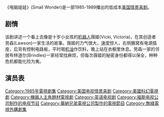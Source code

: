 《电脑娃娃》(Small Wonder)是一部1985-1989播出的低成本[[美国|美国]][[情景喜剧|情景喜剧]]。

==剧情==
该剧讲述一个看上去像是十岁小女孩的[[机器人|机器人]]薇姬(Vicki, Victoria)，在其创造者劳森(Lawson)一家生活的故事。薇姬的力气很大，速度惊人，右侧腋窝有电源插座，后背有控制电路板，平时喝[[机油|机油]]作饮料，晚上站在衣橱里休息。劳森一家的邻居布林道尔(Brindles)一家经常找麻烦，但每次薇姬的秘密身份都得以保全，种种危机都能化险为夷。

==演员表==

{{DEFAULTSORT:Small Wonder}}
[[Category:1985年電視劇集|Category:1985年電視劇集]]
[[Category:美国电视情景喜剧|Category:美国电视情景喜剧]]
[[Category:美國科幻電視劇|Category:美國科幻電視劇]]
[[Category:機器人主角題材電視劇|Category:機器人主角題材電視劇]]
[[Category:英语电视剧|Category:英语电视剧]]
[[Category:福斯电视公司制作的电视节目|Category:福斯电视公司制作的电视节目]]
[[Category:華納兄弟電視公司製作的電視節目|Category:華納兄弟電視公司製作的電視節目]]
[[Category:無綫電視外購劇集|Category:無綫電視外購劇集]]